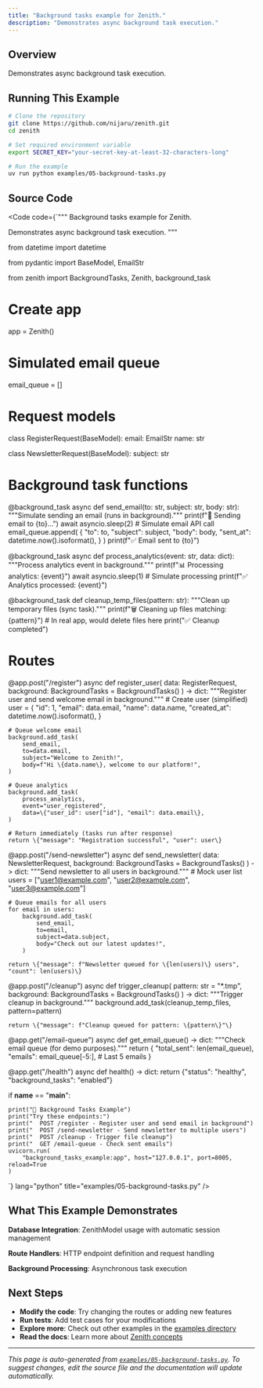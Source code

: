 ```yaml
---
title: "Background tasks example for Zenith."
description: "Demonstrates async background task execution."
---
```



<div class="example-header">
  <Badge text="Intermediate" variant="caution" />
  <Badge text="Database" variant="note" />
  
  
</div>

## Overview

Demonstrates async background task execution.



## Running This Example

```bash
# Clone the repository
git clone https://github.com/nijaru/zenith.git
cd zenith

# Set required environment variable
export SECRET_KEY="your-secret-key-at-least-32-characters-long"

# Run the example
uv run python examples/05-background-tasks.py
```

## Source Code

<Code code={`"""
Background tasks example for Zenith.

Demonstrates async background task execution.
"""

from datetime import datetime

from pydantic import BaseModel, EmailStr

from zenith import BackgroundTasks, Zenith, background_task

# Create app
app = Zenith()

# Simulated email queue
email_queue = []


# Request models
class RegisterRequest(BaseModel):
    email: EmailStr
    name: str


class NewsletterRequest(BaseModel):
    subject: str


# Background task functions
@background_task
async def send_email(to: str, subject: str, body: str):
    """Simulate sending an email (runs in background)."""
    print(f"📧 Sending email to \{to\}...")
    await asyncio.sleep(2)  # Simulate email API call
    email_queue.append(
        \{
            "to": to,
            "subject": subject,
            "body": body,
            "sent_at": datetime.now().isoformat(),
        \}
    )
    print(f"✅ Email sent to \{to\}")


@background_task
async def process_analytics(event: str, data: dict):
    """Process analytics event in background."""
    print(f"📊 Processing analytics: \{event\}")
    await asyncio.sleep(1)  # Simulate processing
    print(f"✅ Analytics processed: \{event\}")


@background_task
def cleanup_temp_files(pattern: str):
    """Clean up temporary files (sync task)."""
    print(f"🗑️ Cleaning up files matching: \{pattern\}")
    # In real app, would delete files here
    print("✅ Cleanup completed")


# Routes
@app.post("/register")
async def register_user(
    data: RegisterRequest, background: BackgroundTasks = BackgroundTasks()
) -> dict:
    """Register user and send welcome email in background."""
    # Create user (simplified)
    user = \{
        "id": 1,
        "email": data.email,
        "name": data.name,
        "created_at": datetime.now().isoformat(),
    \}

    # Queue welcome email
    background.add_task(
        send_email,
        to=data.email,
        subject="Welcome to Zenith!",
        body=f"Hi \{data.name\}, welcome to our platform!",
    )

    # Queue analytics
    background.add_task(
        process_analytics,
        event="user_registered",
        data=\{"user_id": user["id"], "email": data.email\},
    )

    # Return immediately (tasks run after response)
    return \{"message": "Registration successful", "user": user\}


@app.post("/send-newsletter")
async def send_newsletter(
    data: NewsletterRequest, background: BackgroundTasks = BackgroundTasks()
) -> dict:
    """Send newsletter to all users in background."""
    # Mock user list
    users = ["user1@example.com", "user2@example.com", "user3@example.com"]

    # Queue emails for all users
    for email in users:
        background.add_task(
            send_email,
            to=email,
            subject=data.subject,
            body="Check out our latest updates!",
        )

    return \{"message": f"Newsletter queued for \{len(users)\} users", "count": len(users)\}


@app.post("/cleanup")
async def trigger_cleanup(
    pattern: str = "*.tmp", background: BackgroundTasks = BackgroundTasks()
) -> dict:
    """Trigger cleanup in background."""
    background.add_task(cleanup_temp_files, pattern=pattern)

    return \{"message": f"Cleanup queued for pattern: \{pattern\}"\}


@app.get("/email-queue")
async def get_email_queue() -> dict:
    """Check email queue (for demo purposes)."""
    return \{
        "total_sent": len(email_queue),
        "emails": email_queue[-5:],  # Last 5 emails
    \}


@app.get("/health")
async def health() -> dict:
    return \{"status": "healthy", "background_tasks": "enabled"\}


if __name__ == "__main__":

    print("🚀 Background Tasks Example")
    print("Try these endpoints:")
    print("  POST /register - Register user and send email in background")
    print("  POST /send-newsletter - Send newsletter to multiple users")
    print("  POST /cleanup - Trigger file cleanup")
    print("  GET /email-queue - Check sent emails")
    uvicorn.run(
        "background_tasks_example:app", host="127.0.0.1", port=8005, reload=True
    )
`} lang="python" title="examples/05-background-tasks.py" />

## What This Example Demonstrates

**Database Integration**: ZenithModel usage with automatic session management

**Route Handlers**: HTTP endpoint definition and request handling

**Background Processing**: Asynchronous task execution

## Next Steps

- **Modify the code**: Try changing the routes or adding new features
- **Run tests**: Add test cases for your modifications
- **Explore more**: Check out other examples in the [examples directory](https://github.com/nijaru/zenith/tree/main/examples)
- **Read the docs**: Learn more about [Zenith concepts](/concepts/)

---

*This page is auto-generated from [`examples/05-background-tasks.py`](https://github.com/nijaru/zenith/blob/main/examples/05-background-tasks.py).
To suggest changes, edit the source file and the documentation will update automatically.*
